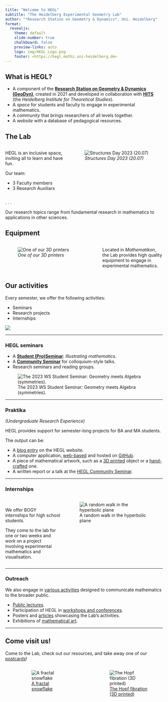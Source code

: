 ```yaml
---
title: "Welcome to HEGL"
subtitle: "The Heidelberg Experimental Geometry Lab"
author: "*Research Station on Geometry & Dynamics*, Uni. Heidelberg"
format:
  revealjs:
    theme: default
    slide-number: true
    chalkboard: false
    preview-links: auto
    logo: img/HEGL_Logo.png
    footer: <https://hegl.mathi.uni-heidelberg.de>
---
```


## What is HEGL?

- A component of the [**Research Station on Geometry & Dynamics (GeoDyn)**](https://www.mathi.uni-heidelberg.de/~geodyn/), created in 2021 and developed in collaboration with [**HITS**](https://www.h-its.org) (the *Heidelberg Institute for Theoretical Studies*).
- A *space* for students and faculty to engage in experimental mathematics.
- A *community* that brings researchers of all levels together.
- A *website* with a database of pedagogical resources.

## The Lab

:::: {.columns}

::: {.column width="40%"}
HEGL is an inclusive space, inviting all to learn and have fun.

Our team:

- 3 Faculty members
- 3 Research Auxiliars
:::

::: {.column width="60%"}
![*Structures Day 2023 (20.07)*](img/2023StructuresDay.jpeg)
:::

::::

. . .

Our research topics range from fundamental research in mathematics to applications in other sciences.

## Equipment

:::: {.columns}

::: {.column width="60%"}
![*One of our 3D printers*](img/3D_Printer.jpeg)
:::

::: {.column width="40%"}
Located in *Mathematikon*, the Lab provides high quality equipment to engage in experimental mathematics.
:::

::::

## Our activities

Every semester, we offer the following activities:

- Seminars
- Research projects
- Internships

![](img/HEGL2023.png)

---

### HEGL seminars

- A [**Student (Pro)Seminar**](https://hegl.mathi.uni-heidelberg.de/seminars/hegl-proseminar/): *Illustrating mathematics*.
- A [**Community Seminar**](https://hegl.mathi.uni-heidelberg.de/seminars/hegl-community-seminar/) for colloquium-style talks.
- Research seminars and reading groups.

![The 2023 WS Student Seminar: Geometry meets Algebra (symmetries).](img/IM_WS2023.png)

---

### Praktika 
*(Undergraduate Research Experience)*

HEGL provides support for semester-long projects for BA and MA students.

The output can be:

::: {.incremental}
- A [blog entry](https://hegl.mathi.uni-heidelberg.de/blog/) on the HEGL website.
- A computer application, [web-based](https://hegl.mathi.uni-heidelberg.de/galleries/online-apps/) and hosted on [GitHub](https://github.com/hegl-lab).
- A piece of mathematical artwork, such as a [3D printed](https://hegl.mathi.uni-heidelberg.de/galleries/3d-printed-models/) object or a [hand-crafted](https://hegl.mathi.uni-heidelberg.de/galleries/gallery/) one.
- A written report or a talk at the [HEGL Community Seminar](https://hegl.mathi.uni-heidelberg.de/seminars/hegl-community-seminar/).
:::

---

### Internships

:::: {.columns}

::: {.column width="40%"}
<br> We offer BOGY internships for high school students.

They come to the lab for one or two weeks and work on a project involving experimental mathematics and visualisation.
:::

::: {.column width=50%"}
![A random walk in the hyperbolic plane](img/Random_walk.png)
:::

::::

---

### Outreach

We also engage in [various activities](https://hegl.mathi.uni-heidelberg.de/outreach/) designed to communicate mathematics to the broader public.

- [Public lectures](https://www.mathi.uni-heidelberg.de/~geodyn/Outreach/Public_Lectures.html).
- Participation of HEGL in [workshops and conferences](https://ms-math-computer.science/projects/dmv_math_art_23.html).
- Posters and [articles](https://structures.uni-heidelberg.de/news/STRUCTURES_Newsletter_2022_Apr.pdf) showcasing the Lab's activities.
- Exhibitions of [mathematical art](https://hegl.mathi.uni-heidelberg.de/galleries/gallery/).

---

## Come visit us!

 Come to the Lab, check out our resources, and take away one of our [postcards](https://hegl.mathi.uni-heidelberg.de/galleries/postcards/)!

:::: {.columns}

::: {.column width="5%"}

:::

::: {.column width="42%"}
![ [A fractal snowflake](https://hegl.mathi.uni-heidelberg.de/wp-content/uploads/2023/02/Fractal_Snowflake.pdf) ](img/Snowflake.png)
:::

::: {.column width="3%"}

:::

:::{.column width="45.5%"}
![ [The Hopf fibration (3D printed)](https://hegl.mathi.uni-heidelberg.de/galleries/3d-printed-models/) ](img/Hopf.png)
:::

::::
